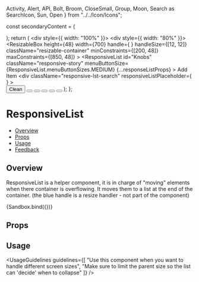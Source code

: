   Activity,
  Alert,
  API,
  Bolt,
  Broom,
  CloseSmall,
  Group,
  Moon,
  Search as SearchIcon,
  Sun,
  Open
} from "../../Icon/Icons";

<Meta title="Layout/ResponsiveList" component={ResponsiveList} />

  const secondaryContent = (
    <Menu>
      <MenuItem icon={Alert} title="Watch out" />
      <MenuItem icon={Activity} title="History" />
    </Menu>
  );
  return (
    <div style={{ width: "100%" }}>
      <div style={{ width: "80%" }}>
        <ResizableBox
          height={48}
          width={700}
          handle={
            <span className="custom-handle custom-handle-se">
              <Icon icon={Open} iconSize={20} clickable={false} className="icon-resizer" />
            </span>
          }
          handleSize={[12, 12]}
          className="resizable-container"
          minConstraints={[200, 48]}
          maxConstraints={[850, 48]}
        >
          <ResponsiveList
            id="Knobs"
            className="responsive-story"
            menuButtonSize={ResponsiveList.menuButtonSizes.MEDIUM}
            {...responseListProps}
          >
            <SplitButton size={SplitButton.sizes.MAIN} marginRight secondaryDialogContent={secondaryContent}>
              Add Item
            </SplitButton>
            <div
              className="responsive-lst-search"
              responsiveListPlaceholder={
                <Search
                  id="search-icon-inside"
                  size={Search.sizes.MEDIUM}
                  placeholder="search for content"
                  iconName={SearchIcon}
                  secondaryIconName={CloseSmall}
                />
              }
            >
              <Search
                size={Search.sizes.MEDIUM}
                placeholder="search for content"
                iconName={SearchIcon}
                secondaryIconName={CloseSmall}
              />
            </div>
            <Button kind={Button.kinds.TERTIARY} marginLeft>
              <Icon icon={Broom} ignoreFocusStyle className="responsive-icon-margin" />
              Clean
            </Button>
            <Button kind={Button.kinds.TERTIARY} marginLeft>
              <Icon icon={Group} ignoreFocusStyle />
            </Button>
            <Button kind={Button.kinds.TERTIARY} marginLeft>
              <Icon icon={Moon} ignoreFocusStyle />
            </Button>
            <Button kind={Button.kinds.TERTIARY} marginLeft>
              <Icon icon={API} ignoreFocusStyle />
            </Button>
            <Button kind={Button.kinds.TERTIARY} marginLeft>
              <Icon icon={Sun} ignoreFocusStyle />
            </Button>
            <Button kind={Button.kinds.TERTIARY} marginLeft>
              <Icon icon={Bolt} ignoreFocusStyle />
            </Button>
          </ResponsiveList>
        </ResizableBox>
      </div>
    </div>
  );
};

# ResponsiveList

- [Overview](#overview)
- [Props](#props)
- [Usage](#usage)
- [Feedback](#feedback)

## Overview

ResponsiveList is a helper component, it is in charge of "moving" elements when there container is overflowing. It moves them to a list at the end of the container.
(the blue handle is a resize handler - not part of the component)

<Canvas>
  <Story name="Overview" args={{}}>
    {Sandbox.bind({})}
  </Story>
</Canvas>

## Props

<ArgsTable of={ResponsiveList} />

## Usage

<UsageGuidelines
  guidelines={[
    "Use this component when you want to handle different screen sizes",
    "Make sure to limit the parent size so the list can 'decide' when to collapse"
  ]}
/>
